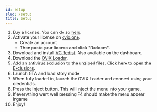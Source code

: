```yaml
---
id: setup
slug: /setup
title: Setup
---
```


1.  Buy a license. You can do so [here](https://docs.ovix.one/resellers).
2.  Activate your license on [ovix.one](https://dash.ovix.one/).
    - Create an account
    - Then paste your license and click "Redeem".
3.  Download and install [VC Redist](https://aka.ms/vs/16/release/vc_redist.x64.exe). Also available on the dashboard.
4.  Download the [OVIX Loader](https://dash.ovix.one).
5.  Add an [antivirus exclusion](https://support.microsoft.com/en-gb/help/4028485/windows-10-add-an-exclusion-to-windows-security) to the unziped files. [Click here to open the Exclusions](ms-settings:windowsdefender).
6.  Launch GTA and load story mode
7.  When fully loaded in, launch the OVIX Loader and connect using your credentials.
8.  Press the inject button. This will inject the menu into your game.
9.  If everything went well pressing F4 should make the menu appear ingame
10. Enjoy!
